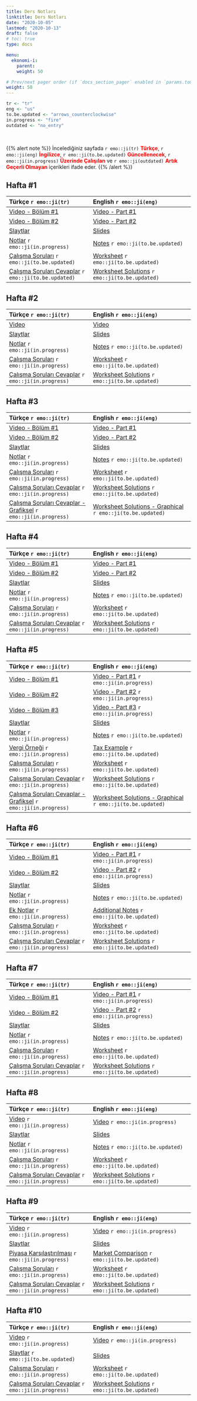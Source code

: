 ```yaml
---
title: Ders Notları
linktitle: Ders Notları
date: "2020-10-05"
lastmod: "2020-10-13"
draft: false
# toc: true
type: docs

menu:
  ekonomi-i:
    parent: 
    weight: 50

# Prev/next pager order (if `docs_section_pager` enabled in `params.toml`)
weight: 50
---
```


```r
tr <- "tr"
eng <- "us"
to.be.updated <- "arrows_counterclockwise"
in.progress <- "fire"
outdated <- "no_entry"
```

<br>

{{% alert note %}}
İncelediğiniz sayfada `r emo::ji(tr)` <font color="red">**Türkçe**</font>, `r emo::ji(eng)` <font color="red">**İngilizce**</font>, `r emo::ji(to.be.updated)` <font color="red">**Güncellenecek**</font>, `r emo::ji(in.progress)` <font color="red">**Üzerinde Çalışılan**</font> ve `r emo::ji(outdated)` <font color="red">**Artık Geçerli Olmayan**</font> içerikleri ifade eder.
{{% /alert %}}

## Hafta #1
| Türkçe `r emo::ji(tr)` | English `r emo::ji(eng)` |
| :--------------------- | :------------------------- |
| [Video - Bölüm #1](https://www.youtube.com/watch?v=2X_-CiNAr6w&list=PLGdlUqXbpitlq2gXhN8biIYvYR4cyJPYY&index=1) | [Video - Part #1](https://www.youtube.com/watch?v=rEZfMve6Vm0&list=PLGdlUqXbpitlXmYoB4LUc2dnnI1OPAhHg&index=1) |
| [Video - Bölüm #2](https://www.youtube.com/watch?v=jeNwjaAVs4o&list=PLGdlUqXbpitlq2gXhN8biIYvYR4cyJPYY&index=2) | [Video - Part #2](https://www.youtube.com/watch?v=1wAclMe5c6M&list=PLGdlUqXbpitlXmYoB4LUc2dnnI1OPAhHg&index=2) |
| [Slaytlar](`r paste0(ekonomi.path, "Ekonomi - Hafta 1 (Kara).pptx")`) | [Slides](`r paste0(economics.path, "Economics - Week 1 (Kara).pptx")`) |
| [Notlar](`r paste0(ekonomi.path, "Ekonomi - Hafta 1 Notlar (Kara).pdf")`) `r emo::ji(in.progress)` | [Notes](`r paste0(economics.path, "Economics - Week 1 Notes (Kara).pdf")`) `r emo::ji(to.be.updated)` |
| [Çalışma Soruları](`r paste0(ekonomi.path, "Ekonomi - Hafta 1 CS (Kara).pdf")`) `r emo::ji(to.be.updated)` | [Worksheet](`r paste0(economics.path, "Economics - Week 1 Worksheet (Kara).pdf")`) `r emo::ji(to.be.updated)` |
| [Çalışma Soruları Cevaplar](`r paste0(ekonomi.path, "Ekonomi - Hafta 1 CS Cevaplar (Kara).pdf")`) `r emo::ji(to.be.updated)` | [Worksheet Solutions](`r paste0(economics.path, "Economics - Week 1 Worksheet Solutions (Kara).pdf")`) `r emo::ji(to.be.updated)` |

## Hafta #2
| Türkçe `r emo::ji(tr)` | English `r emo::ji(eng)` |
| :--------------------- | :------------------------- |
| [Video](https://www.youtube.com/watch?v=JIpF9at8540&list=PLGdlUqXbpitlq2gXhN8biIYvYR4cyJPYY&index=3) | [Video](https://www.youtube.com/watch?v=Z347BG3oFn4&list=PLGdlUqXbpitlXmYoB4LUc2dnnI1OPAhHg&index=3) |
| [Slaytlar](`r paste0(ekonomi.path, "Ekonomi - Hafta 2 (Kara).pptx")`) | [Slides](`r paste0(economics.path, "Economics - Week 2 (Kara).pptx")`) |
| [Notlar](`r paste0(ekonomi.path, "Ekonomi - Hafta 2 Notlar (Kara).pdf")`) `r emo::ji(in.progress)` | [Notes](`r paste0(economics.path, "Economics - Week 2 Notes (Kara).pdf")`) `r emo::ji(to.be.updated)` |
| [Çalışma Soruları](`r paste0(ekonomi.path, "Ekonomi - Hafta 2 CS (Kara).pdf")`) `r emo::ji(in.progress)` | [Worksheet](`r paste0(economics.path, "Economics - Week 2 Worksheet (Kara).pdf")`) `r emo::ji(to.be.updated)` |
| [Çalışma Soruları Cevaplar](`r paste0(ekonomi.path, "Ekonomi - Hafta 2 CS Cevaplar (Kara).pdf")`) `r emo::ji(in.progress)` | [Worksheet Solutions](`r paste0(economics.path, "Economics - Week 2 Worksheet Solutions (Kara).pdf")`) `r emo::ji(to.be.updated)` |

## Hafta #3
| Türkçe `r emo::ji(tr)` | English `r emo::ji(eng)` |
| :--------------------- | :------------------------- |
| [Video - Bölüm #1](https://www.youtube.com/watch?v=akfocLbvXjM&list=PLGdlUqXbpitlq2gXhN8biIYvYR4cyJPYY&index=4) | [Video - Part #1](https://www.youtube.com/watch?v=T7EQqHhbAgk&list=PLGdlUqXbpitlXmYoB4LUc2dnnI1OPAhHg&index=4) |
| [Video - Bölüm #2](https://www.youtube.com/watch?v=Ykk_oeJiE_I&list=PLGdlUqXbpitlq2gXhN8biIYvYR4cyJPYY&index=5) | [Video - Part #2](https://www.youtube.com/watch?v=Xudjskkv47U&list=PLGdlUqXbpitlXmYoB4LUc2dnnI1OPAhHg&index=5) |
| [Slaytlar](`r paste0(ekonomi.path, "Ekonomi - Hafta 3 (Kara).pptx")`) | [Slides](`r paste0(economics.path, "Economics - Week 3 (Kara).pptx")`) |
| [Notlar](`r paste0(ekonomi.path, "Ekonomi - Hafta 3 Notlar (Kara).pdf")`) `r emo::ji(in.progress)` | [Notes](`r paste0(economics.path, "Economics - Week 3 Notes (Kara).pdf")`) `r emo::ji(to.be.updated)` |
| [Çalışma Soruları](`r paste0(ekonomi.path, "Ekonomi - Hafta 3 CS (Kara).pdf")`) `r emo::ji(in.progress)` | [Worksheet](`r paste0(economics.path, "Economics - Week 3 Worksheet (Kara).pdf")`) `r emo::ji(to.be.updated)` |
| [Çalışma Soruları Cevaplar](`r paste0(ekonomi.path, "Ekonomi - Hafta 3 CS Cevaplar (Kara).pdf")`) `r emo::ji(in.progress)` | [Worksheet Solutions](`r paste0(economics.path, "Economics - Week 3 Worksheet Solutions (Kara).pdf")`) `r emo::ji(to.be.updated)` |
| [Çalışma Soruları Cevaplar - Grafiksel](`r paste0(ekonomi.path, "Ekonomi - Hafta 3 CS Cevaplar__Grafiksel (Kara).pdf")`) `r emo::ji(in.progress)` | [Worksheet Solutions - Graphical](`r paste0(economics.path, "Economics - Week 3 Worksheet Solutions__Graphical (Kara).pdf")`) `r emo::ji(to.be.updated)` |

## Hafta #4
| Türkçe `r emo::ji(tr)` | English `r emo::ji(eng)` |
| :--------------------- | :------------------------- |
| [Video - Bölüm #1](https://www.youtube.com/watch?v=ggTcdWCzMq0&list=PLGdlUqXbpitlq2gXhN8biIYvYR4cyJPYY&index=6) | [Video - Part #1](https://www.youtube.com/watch?v=KKY6iOTOQHI&list=PLGdlUqXbpitlXmYoB4LUc2dnnI1OPAhHg&index=6) |
| [Video - Bölüm #2](https://www.youtube.com/watch?v=n4lnYcVw4z0&list=PLGdlUqXbpitlq2gXhN8biIYvYR4cyJPYY&index=7) | [Video - Part #2](https://www.youtube.com/watch?v=E4YhqVQ3TDk&list=PLGdlUqXbpitlXmYoB4LUc2dnnI1OPAhHg&index=7) |
| [Slaytlar](`r paste0(ekonomi.path, "Ekonomi - Hafta 4 (Kara).pptx")`) | [Slides](`r paste0(economics.path, "Economics - Week 4 (Kara).pptx")`) |
| [Notlar](`r paste0(ekonomi.path, "Ekonomi - Hafta 4 Notlar (Kara).pdf")`) `r emo::ji(in.progress)` | [Notes](`r paste0(economics.path, "Economics - Week 4 Notes (Kara).pdf")`) `r emo::ji(to.be.updated)` |
| [Çalışma Soruları](`r paste0(ekonomi.path, "Ekonomi - Hafta 4 CS (Kara).pdf")`) `r emo::ji(in.progress)` | [Worksheet](`r paste0(economics.path, "Economics - Week 4 Worksheet (Kara).pdf")`) `r emo::ji(to.be.updated)` |
| [Çalışma Soruları Cevaplar](`r paste0(ekonomi.path, "Ekonomi - Hafta 4 CS Cevaplar (Kara).pdf")`) `r emo::ji(in.progress)` | [Worksheet Solutions](`r paste0(economics.path, "Economics - Week 4 Worksheet Solutions (Kara).pdf")`) `r emo::ji(to.be.updated)` |

## Hafta #5
| Türkçe `r emo::ji(tr)` | English `r emo::ji(eng)` |
| :--------------------- | :------------------------- |
| [Video - Bölüm #1](https://www.youtube.com/watch?v=tHFcUR5oW-Q&list=PLGdlUqXbpitlq2gXhN8biIYvYR4cyJPYY&index=8) | [Video - Part #1]() `r emo::ji(in.progress)` |
| [Video - Bölüm #2](https://www.youtube.com/watch?v=KT5QKjJ7ub0&list=PLGdlUqXbpitlq2gXhN8biIYvYR4cyJPYY&index=9) | [Video - Part #2]() `r emo::ji(in.progress)` |
| [Video - Bölüm #3](https://www.youtube.com/watch?v=etsKGUGo-Eg&list=PLGdlUqXbpitlq2gXhN8biIYvYR4cyJPYY&index=10) | [Video - Part #3]() `r emo::ji(in.progress)` |
| [Slaytlar](`r paste0(ekonomi.path, "Ekonomi - Hafta 5 (Kara).pptx")`) | [Slides](`r paste0(economics.path, "Economics - Week 5 (Kara).pptx")`) |
| [Notlar](`r paste0(ekonomi.path, "Ekonomi - Hafta 5 Notlar (Kara).pdf")`) `r emo::ji(in.progress)` | [Notes](`r paste0(economics.path, "Economics - Week 5 Notes (Kara).pdf")`) `r emo::ji(to.be.updated)` |
| [Vergi Örneği](`r paste0(ekonomi.path, "Ekonomi - Hafta 5 Vergi Ornegi (Kara).jpg")`) `r emo::ji(in.progress)` | [Tax Example](`r paste0(economics.path, "Economics - Week 5 Tax Example (Kara).jpg")`) `r emo::ji(to.be.updated)` |
| [Çalışma Soruları](`r paste0(ekonomi.path, "Ekonomi - Hafta 5 CS (Kara).pdf")`) `r emo::ji(in.progress)` | [Worksheet](`r paste0(economics.path, "Economics - Week 5 Worksheet (Kara).pdf")`) `r emo::ji(to.be.updated)` |
| [Çalışma Soruları Cevaplar](`r paste0(ekonomi.path, "Ekonomi - Hafta 5 CS Cevaplar (Kara).pdf")`) `r emo::ji(in.progress)` | [Worksheet Solutions](`r paste0(economics.path, "Economics - Week 5 Worksheet Solutions (Kara).pdf")`) `r emo::ji(to.be.updated)` |
| [Çalışma Soruları Cevaplar - Grafiksel](`r paste0(ekonomi.path, "Ekonomi - Hafta 5 CS Cevaplar__Grafiksel (Kara).pdf")`) `r emo::ji(in.progress)` | [Worksheet Solutions - Graphical](`r paste0(economics.path, "Economics - Week 5 Worksheet Solutions__Graphical (Kara).pdf")`) `r emo::ji(to.be.updated)` |

## Hafta #6
| Türkçe `r emo::ji(tr)` | English `r emo::ji(eng)` |
| :--------------------- | :------------------------- |
| [Video - Bölüm #1](https://www.youtube.com/watch?v=QJKhDzAnvRA&list=PLGdlUqXbpitlq2gXhN8biIYvYR4cyJPYY&index=11) | [Video - Part #1]() `r emo::ji(in.progress)` |
| [Video - Bölüm #2](https://www.youtube.com/watch?v=ebzskGeYMgo&list=PLGdlUqXbpitlq2gXhN8biIYvYR4cyJPYY&index=12) | [Video - Part #2]() `r emo::ji(in.progress)` |
| [Slaytlar](`r paste0(ekonomi.path, "Ekonomi - Hafta 6 (Kara).pptx")`) | [Slides](`r paste0(economics.path, "Economics - Week 6 (Kara).pptx")`) |
| [Notlar](`r paste0(ekonomi.path, "Ekonomi - Hafta 6 Notlar (Kara).pdf")`) `r emo::ji(in.progress)` | [Notes](`r paste0(economics.path, "Economics - Week 6 Notes (Kara).pdf")`) `r emo::ji(to.be.updated)` |
| [Ek Notlar](`r paste0(ekonomi.path, "Ekonomi - Hafta 6 Ek Notlar (Kara).pdf")`) `r emo::ji(in.progress)` | [Additional Notes](`r paste0(economics.path, "Economics - Week 6 Additional Notes (Kara).pdf")`) `r emo::ji(to.be.updated)` |
| [Çalışma Soruları](`r paste0(ekonomi.path, "Ekonomi - Hafta 6 CS (Kara).pdf")`) `r emo::ji(in.progress)` | [Worksheet](`r paste0(economics.path, "Economics - Week 6 Worksheet (Kara).pdf")`) `r emo::ji(to.be.updated)` |
| [Çalışma Soruları Cevaplar](`r paste0(ekonomi.path, "Ekonomi - Hafta 6 CS Cevaplar (Kara).pdf")`) `r emo::ji(in.progress)` | [Worksheet Solutions](`r paste0(economics.path, "Economics - Week 6 Worksheet Solutions (Kara).pdf")`) `r emo::ji(to.be.updated)` |

## Hafta #7
| Türkçe `r emo::ji(tr)` | English `r emo::ji(eng)` |
| :--------------------- | :------------------------- |
| [Video - Bölüm #1](https://www.youtube.com/watch?v=uACsAqu3Z-4&list=PLGdlUqXbpitlq2gXhN8biIYvYR4cyJPYY&index=13) | [Video - Part #1]() `r emo::ji(in.progress)` |
| [Video - Bölüm #2](https://www.youtube.com/watch?v=Unc85Ih2sIE&list=PLGdlUqXbpitlq2gXhN8biIYvYR4cyJPYY&index=14) | [Video - Part #2]() `r emo::ji(in.progress)` |
| [Slaytlar](`r paste0(ekonomi.path, "Ekonomi - Hafta 7 (Kara).pptx")`) | [Slides](`r paste0(economics.path, "Economics - Week 7 (Kara).pptx")`) |
| [Notlar](`r paste0(ekonomi.path, "Ekonomi - Hafta 7 Notlar (Kara).pdf")`) `r emo::ji(in.progress)` | [Notes](`r paste0(economics.path, "Economics - Week 7 Notes (Kara).pdf")`) `r emo::ji(to.be.updated)` |
| [Çalışma Soruları](`r paste0(ekonomi.path, "Ekonomi - Hafta 7 CS (Kara).pdf")`) `r emo::ji(in.progress)` | [Worksheet](`r paste0(economics.path, "Economics - Week 7 Worksheet (Kara).pdf")`) `r emo::ji(to.be.updated)` |
| [Çalışma Soruları Cevaplar](`r paste0(ekonomi.path, "Ekonomi - Hafta 7 CS Cevaplar (Kara).pdf")`) `r emo::ji(in.progress)` | [Worksheet Solutions](`r paste0(economics.path, "Economics - Week 7 Worksheet Solutions (Kara).pdf")`) `r emo::ji(to.be.updated)` |

## Hafta #8
| Türkçe `r emo::ji(tr)` | English `r emo::ji(eng)` |
| :--------------------- | :------------------------- |
| [Video]() `r emo::ji(in.progress)` | [Video]() `r emo::ji(in.progress)` |
| [Slaytlar](`r paste0(ekonomi.i.path, "Ekonomiye Giris_I - Hafta 8 (Kara).pptx")`) | [Slides](`r paste0(ekonomi.i.path, "Economics_I - Week 8 (Kara).pptx")`) |
| [Notlar](`r paste0(ekonomi.i.path, "Ekonomiye Giris_I - Hafta 8 Notlar (Kara).pdf")`) `r emo::ji(in.progress)` | [Notes](`r paste0(ekonomi.i.path, "Economics_I - Week 8 Notes (Kara).pdf")`) `r emo::ji(to.be.updated)` |
| [Çalışma Soruları](`r paste0(ekonomi.i.path, "Ekonomiye Giris_I - Hafta 8 CS (Kara).pdf")`) `r emo::ji(in.progress)` | [Worksheet](`r paste0(ekonomi.i.path, "Economics_I - Week 8 Worksheet (Kara).pdf")`) `r emo::ji(to.be.updated)` |
| [Çalışma Soruları Cevaplar](`r paste0(ekonomi.i.path, "Ekonomiye Giris_I - Hafta 8 CS Cevaplar (Kara).pdf")`) `r emo::ji(in.progress)` | [Worksheet Solutions](`r paste0(ekonomi.i.path, "Economics_I - Week 8 Worksheet Solutions (Kara).pdf")`) `r emo::ji(to.be.updated)` |

## Hafta #9
| Türkçe `r emo::ji(tr)` | English `r emo::ji(eng)` |
| :--------------------- | :------------------------- |
| [Video]() `r emo::ji(in.progress)` | [Video]() `r emo::ji(in.progress)` |
| [Slaytlar](`r paste0(ekonomi.i.path, "Ekonomiye Giris_I - Hafta 9 (Kara).pptx")`) | [Slides](`r paste0(ekonomi.i.path, "Economics_I - Week 9 (Kara).pptx")`) |
| [Piyasa Karşılaştırılması](`r paste0(ekonomi.i.path, "Ekonomiye Giris_I - Hafta 9 Piyasa Karsilastirimasi (Kara).pdf")`) `r emo::ji(in.progress)` | [Market Comparison](`r paste0(ekonomi.i.path, "Economics_I - Week 9 Market Comparison (Kara).pdf")`) `r emo::ji(to.be.updated)` |
| [Çalışma Soruları](`r paste0(ekonomi.i.path, "Ekonomiye Giris_I - Hafta 9 CS (Kara).pdf")`) `r emo::ji(in.progress)` | [Worksheet](`r paste0(ekonomi.i.path, "Economics_I - Week 9 Worksheet (Kara).pdf")`) `r emo::ji(to.be.updated)` |
| [Çalışma Soruları Cevaplar](`r paste0(ekonomi.i.path, "Ekonomiye Giris_I - Hafta 9 CS Cevaplar (Kara).pdf")`) `r emo::ji(in.progress)` | [Worksheet Solutions](`r paste0(ekonomi.i.path, "Economics_I - Week 9 Worksheet Solutions (Kara).pdf")`) `r emo::ji(to.be.updated)` |

## Hafta #10
| Türkçe `r emo::ji(tr)` | English `r emo::ji(eng)` |
| :--------------------- | :------------------------- |
| [Video]() `r emo::ji(in.progress)` | [Video]() `r emo::ji(in.progress)` |
| [Slaytlar](`r paste0(ekonomi.i.path, "Ekonomiye Giris_I - Hafta 10 (Kara).pptx")`) `r emo::ji(to.be.updated)` | [Slides](`r paste0(ekonomi.i.path, "Economics_I - Week 10 (Kara).pptx")`) |
| [Çalışma Soruları](`r paste0(ekonomi.i.path, "Ekonomiye Giris_I - Hafta 10 CS (Kara).pdf")`) `r emo::ji(in.progress)` | [Worksheet](`r paste0(ekonomi.i.path, "Economics_I - Week 10 Worksheet (Kara).pdf")`) `r emo::ji(to.be.updated)` |
| [Çalışma Soruları Cevaplar](`r paste0(ekonomi.i.path, "Ekonomiye Giris_I - Hafta 10 CS Cevaplar (Kara).pdf")`) `r emo::ji(in.progress)` | [Worksheet Solutions](`r paste0(ekonomi.i.path, "Economics_I - Week 10 Worksheet Solutions (Kara).pdf")`) `r emo::ji(to.be.updated)` |
